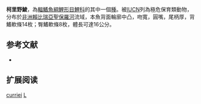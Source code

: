 {{Speciesbox
| name = 柯里野鯪
| image = 
| status = CR
| status_system = iucn3.1
| genus = Labeo
| species = curriei
| authority = [[Fowler|Fowler]], 1919
| synonyms = 
}}
'''柯里野鯪'''，為[[輻鰭魚綱|輻鰭魚綱]][[鯉形目|鯉形目]][[鯉科|鯉科]]的其中一個[[種|種]]。被[[IUCN|IUCN]]列為極危保育類動物，分布於[[非洲|非洲]][[賴比瑞亞|賴比瑞亞]][[聖保羅河|聖保羅河]]流域，本魚背面輪廓中凸，吻寬，圓嘴，尾柄厚，背鰭軟條14枚；臀鰭軟條8枚，體長可達16公分。

== 参考文献 ==
{{refbegin}}
*{{FishBase_species|genus=Labeo|species=curriei|year=2011|month=12}}
{{refend}}

== 扩展阅读 ==
{{refbegin}}
{{wikispecies-inline|Labeo curriei|柯里野鯪}}
{{refend}}
{{Taxonbar|from=Q633045}}

[[Category:野鯪屬|curriei]]
[[Category:1919年描述的魚類|L]]


{{魚類小作品}}